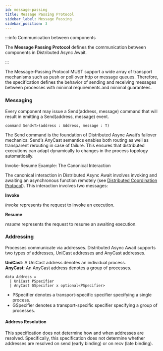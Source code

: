 ```yaml
---
id: message-passing
title: Message Passing Protocol
sidebar_label: Message Passing
sidebar_position: 3
---
```


:::info Communication between components

The **Message Passing Protocol** defines the communication between components in Distributed Async Await.

:::

The Message-Passing Protocol MUST support a wide array of transport mechanisms such as push or poll over http or message queues.
Therefore, the specification defines the behavior of sending and receiving messages between processes with minimal requirements and minimal guarantees.

### Messaging

Every component may issue a Send(address, message) command that will result in emitting a Send(address, message) event.

```text
command Send<T>(address : Address, message : T)
```

The Send command is the foundation of Distributed Async Await’s failover mechanics: Send’s AnyCast semantics enables both routing as well as transparent rerouting in case of failure.
This ensures that distributed executions can adapt dynamically to changes in the process topology automatically.

Invoke-Resume Example: The Canonical Interaction

The canonical interaction in Distributed Async Await involves invoking and awaiting an asynchronous function remotely (see [Distributed Coordination Protocol](/specification/execution-model/coordination-protocol)).
This interaction involves two messages:

**Invoke**

_invoke_ represents the request to invoke an execution.

**Resume**

_resume_ represents the request to resume an awaiting execution.

### Addressing

Processes communicate via addresses. Distributed Async Await supports two types of addresses, UniCast addresses and AnyCast addresses.

**UniCast**: A UniCast address denotes an individual process.<br />
**AnyCast**: An AnyCast address denotes a group of processes.

```text
data Address =
  | UniCast PSpecifier
  | AnyCast GSpecifier x optional<PSpecifier>
```

- PSpecifier denotes a transport-specific specifier specifying a single process.
- GSpecifier denotes a transport-specific specifier specifying a group of processes.

#### Address Resolution

This specification does not determine how and when addresses are resolved.
Specifically, this specification does not determine whether addresses are resolved on send (early binding) or on recv (late binding).

